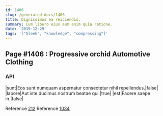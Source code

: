 ```yaml
---
id: 1406
slug: /generated-docs/1406
title: Dignissimos ea reiciendis.
summary: Cum libero eius eum enim quia ratione.
date: '2019-12-29'
tags: '["Sleek", "knowledge", "compressing"]'
---
```


## Page #1406 : Progressive orchid Automotive Clothing
### API

|sunt|Eos sunt numquam aspernatur consectetur nihil repellendus.|false|
|labore|Aut iste ducimus nostrum beatae qui.|true|
|est|Facere saepe in.|false|

Reference [212](/generated-docs/212)
Reference [1034](/generated-docs/1034)




